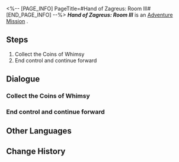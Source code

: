 <%-- [PAGE_INFO]
PageTitle=#Hand of Zagreus: Room III#
[END_PAGE_INFO] --%>
{{Stub|Dialogue.}}
{{Mission Infobox
|id            = 8030131
|title         = 
|image         = <!--Mission Hand of Zagreus Room III.png-->
|type          = Adventure
|event_name    = 
|chapter       = 
|requirements  = {{subst:void|<!--Unknown: {"Type":"Manual"}-->}}
|summary       = <!--official mission summary from Fate's Atlas-->
|characters    = Trailblazer
|startLocation = [[<!--starting world-->]] - [[<!--starting area-->]]
|world         = <!--starting world-->
|area          = <!--starting area-->
|prev          = 
|next          = 
|rewards       = 
}}
'''''Hand of Zagreus: Room III''''' is an [[Adventure Mission]]<!--in [world]-->.

==Steps==
# Collect the Coins of Whimsy
# End control and continue forward

<!--
==Gameplay Notes==

--><!--
==Trial Character==

-->
==Dialogue==
{{Stub Dialogue}}
===Collect the Coins of Whimsy{{subst:void|<!--803013101-->}}===
{{Mission Description|type=adventure|location=<!--to be added-->|Every room in the hypogea is protected by a seal, and this one is controlled by the "Hand of Zagreus." You will need to solve the puzzle before you can continue any further.}}
{{Dialogue Start}}
:{{tx}}
{{Dialogue End}}

===End control and continue forward{{subst:void|<!--803013102-->}}===
{{Mission Description|type=adventure|location=<!--to be added-->|update|Every room in the hypogea is protected by a seal, and this one is controlled by the "Hand of Zagreus." You will need to complete its trial before you can continue any further.}}
{{Dialogue Start}}
:{{tx}}
{{Dialogue End}}

==Other Languages==
{{Other Languages
|en   = Hand of Zagreus: Room III
|zhs  = 扎格列斯之手-房间Ⅲ
|zht  = 扎格列斯之手-房間Ⅲ
|ja   = ザグレウスの手：部屋III
|ko   = 자그레우스의 손-방Ⅲ
|es   = Mano de Zagreus: sala III
|fr   = Salle III de la Main de Zagreus
|ru   = Рука Загрея III
|th   = หัตถ์ Zagreus: ห้อง III
|vi   = Tay Của Zagreus: Phòng III
|de   = Hand des Zagreus: Raum III
|id   = Tangan Zagreus: Ruangan III
|pt   = A Mão de Zagreus: Sala III
}}

==Change History==
{{Change History|3.0}}

